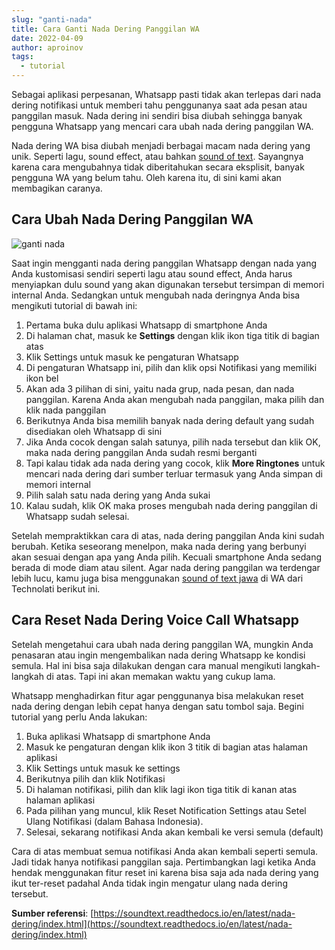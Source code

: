 ```yaml
---
slug: "ganti-nada"
title: Cara Ganti Nada Dering Panggilan WA
date: 2022-04-09
author: aproinov
tags:
  - tutorial
---
```


Sebagai aplikasi perpesanan, Whatsapp pasti tidak akan terlepas dari nada dering notifikasi untuk memberi tahu penggunanya saat ada pesan atau panggilan masuk. Nada dering ini sendiri bisa diubah sehingga banyak pengguna Whatsapp yang mencari cara ubah nada dering panggilan WA. 

Nada dering WA bisa diubah menjadi berbagai macam nada dering yang unik. Seperti lagu, sound effect, atau bahkan [sound of text](https://www.voiceoftext.com/p/sound-of-text-wa.html). Sayangnya karena cara mengubahnya tidak diberitahukan secara eksplisit, banyak pengguna WA yang belum tahu. Oleh karena itu, di sini kami akan membagikan caranya.

## Cara Ubah Nada Dering Panggilan WA

![ganti nada](/images/ganti-nada.jpg)

Saat ingin mengganti nada dering panggilan Whatsapp dengan nada yang Anda kustomisasi sendiri seperti lagu atau sound effect, Anda harus menyiapkan dulu sound yang akan digunakan tersebut tersimpan di memori internal Anda. Sedangkan untuk mengubah nada deringnya Anda bisa mengikuti tutorial di bawah ini:

1. Pertama buka dulu aplikasi Whatsapp di smartphone Anda
2. Di halaman chat, masuk ke **Settings** dengan klik ikon tiga titik di bagian atas
3. Klik Settings untuk masuk ke pengaturan Whatsapp
4. Di pengaturan Whatsapp ini, pilih dan klik opsi Notifikasi yang memiliki ikon bel
5. Akan ada 3 pilihan di sini, yaitu nada grup, nada pesan, dan nada panggilan. Karena Anda akan mengubah nada panggilan, maka pilih dan klik nada panggilan
6. Berikutnya Anda bisa memilih banyak nada dering default yang sudah disediakan oleh Whatsapp di sini
7. Jika Anda cocok dengan salah satunya, pilih nada tersebut dan klik OK, maka nada dering panggilan Anda sudah resmi berganti
8. Tapi kalau tidak ada nada dering yang cocok, klik **More Ringtones** untuk mencari nada dering dari sumber terluar termasuk yang Anda simpan di memori internal
9. Pilih salah satu nada dering yang Anda sukai
10. Kalau sudah, klik OK maka proses mengubah nada dering panggilan di Whatsapp sudah selesai.

Setelah mempraktikkan cara di atas, nada dering panggilan Anda kini sudah berubah. Ketika seseorang menelpon, maka nada dering yang berbunyi akan sesuai dengan apa yang Anda pilih. Kecuali smartphone Anda sedang berada di mode diam atau silent. Agar nada dering panggilan wa terdengar lebih lucu, kamu juga bisa menggunakan [sound of text jawa](https://www.technolati.com/2022/04/3-sound-of-text-jawa-di-wa-menggunakan.html) di WA dari Technolati berikut ini. 

## Cara Reset Nada Dering Voice Call Whatsapp

Setelah mengetahui cara ubah nada dering panggilan WA, mungkin Anda penasaran atau ingin mengembalikan nada dering Whatsapp ke kondisi semula. Hal ini bisa saja dilakukan dengan cara manual mengikuti langkah-langkah di atas. Tapi ini akan memakan waktu yang cukup lama.

Whatsapp menghadirkan fitur agar penggunanya bisa melakukan reset nada dering dengan lebih cepat hanya dengan satu tombol saja. Begini tutorial yang perlu Anda lakukan:

1. Buka aplikasi Whatsapp di smartphone Anda
2. Masuk ke pengaturan dengan klik ikon 3 titik di bagian atas halaman aplikasi
3. Klik Settings untuk masuk ke settings
4. Berikutnya pilih dan klik Notifikasi 
5. Di halaman notifikasi, pilih dan klik lagi ikon tiga titik di kanan atas halaman aplikasi
6. Pada pilihan yang muncul, klik Reset Notification Settings atau Setel Ulang Notifikasi (dalam Bahasa Indonesia).
7. Selesai, sekarang notifikasi Anda akan kembali ke versi semula (default)

Cara di atas membuat semua notifikasi Anda akan kembali seperti semula. Jadi tidak hanya notifikasi panggilan saja. Pertimbangkan lagi ketika Anda hendak menggunakan fitur reset ini karena bisa saja ada nada dering yang ikut ter-reset padahal Anda tidak ingin mengatur ulang nada dering tersebut.

**Sumber referensi**: [https://soundtext.readthedocs.io/en/latest/nada-dering/index.html](https://soundtext.readthedocs.io/en/latest/nada-dering/index.html)
